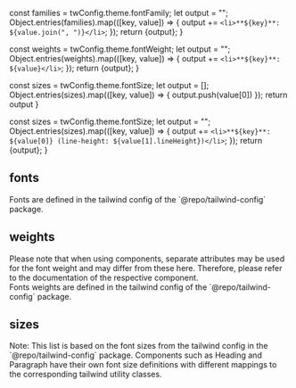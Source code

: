 
  const families = twConfig.theme.fontFamily;
  let output = "";
  Object.entries(families).map(([key, value]) => {
    output += `<li>**${key}**: ${value.join(", ")}</li>`;
  });
  return <Markdown>{output}</Markdown>;
}

  const weights = twConfig.theme.fontWeight;
  let output = "";
  Object.entries(weights).map(([key, value]) => {
    output += `<li>**${key}**: ${value}</li>`;
  });
  return <Markdown>{output}</Markdown>;
}

  const sizes = twConfig.theme.fontSize;
  let output = [];
  Object.entries(sizes).map(([key, value]) => {
    output.push(value[0])
  });
  return output
}

  const sizes = twConfig.theme.fontSize;
  let output = "";
  Object.entries(sizes).map(([key, value]) => {
    output += `<li>**${key}**: ${value[0]} (line-height: ${value[1].lineHeight})</li>`;
  });
  return <Markdown>{output}</Markdown>;
}

<Meta title="Design System/Typography" />

<Title>Typography</Title>

## fonts

<FontFamilies />

<div className="callout--message">
Fonts are defined in the tailwind config of the `@repo/tailwind-config` package.
</div>

## weights

<FontWeights />
<div className="callout--warning">
Please note that when using components, separate attributes may be used for
  the font weight and may differ from these here. Therefore, please refer to the
  documentation of the respective component.
  </div>
<div className="callout--message">
Fonts weights are defined in the tailwind config of the `@repo/tailwind-config` package.
</div>

## sizes
<FontSizeKeys/>
<Typeset
  fontSizes={FontSizes()}
  fontWeight={twConfig.theme.fontWeight.semibold}
  sampleText={"The quick, brown fox jumps over a lazy dog."}
  fontFamily={twConfig.theme.fontFamily.sans}
/>
<div className="callout--warning">
Note: This list is based on the font sizes from the tailwind config in the `@repo/tailwind-config` package.
Components such as Heading and Paragraph have their own font size definitions with different mappings to the corresponding tailwind utility classes.
  </div>